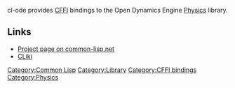 cl-ode provides [[CFFI]] bindings to the Open Dynamics Engine [[Physics]] library.

== Links ==

* [http://common-lisp.net/project/cl-ode/ Project page on common-lisp.net]
* [http://www.cliki.net/cl-ode CLiki]

[[Category:Common Lisp]]
[[Category:Library]]
[[Category:CFFI bindings]]
[[Category:Physics]]